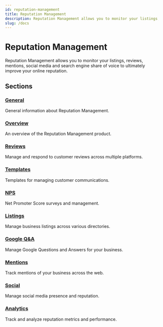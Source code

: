 ```yaml
---
id: reputation-management
title: Reputation Management
description: Reputation Management allows you to monitor your listings, reviews, mentions, social media and search engine share of voice to ultimately improve your online reputation.
slug: /docs
---
```


# Reputation Management

Reputation Management allows you to monitor your listings, reviews, mentions, social media and search engine share of voice to ultimately improve your online reputation.

## Sections

### [General](general)
General information about Reputation Management.

### [Overview](overview)
An overview of the Reputation Management product.

### [Reviews](reviews)
Manage and respond to customer reviews across multiple platforms.

### [Templates](templates)
Templates for managing customer communications.

### [NPS](nps)
Net Promoter Score surveys and management.

### [Listings](listings)
Manage business listings across various directories.

### [Google Q&A](google-qa)
Manage Google Questions and Answers for your business.

### [Mentions](mentions)
Track mentions of your business across the web.

### [Social](social)
Manage social media presence and reputation.

### [Analytics](analytics)
Track and analyze reputation metrics and performance.